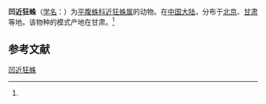 {{Speciesbox
| name = 凹近狂蛛
| status = 
| status_system = 
| image = 
| genus = Drassyllus
| species = excavatus
| authority = (Schenkel, 1963)<ref name='id14325'>{{cite web| url =http://www.bioinfo.cn/db05/BjdwSpecies.php?action=view&id=14325| title =凹近狂蛛| work =《中国动物物种编目数据库》| publisher =中国科学院微生物研究所| author =中国科学院动物研究所| accessdate =2009-04-28| deadurl =yes| archiveurl =https://web.archive.org/web/20131203122335/http://www.bioinfo.cn/db05/BjdwSpecies.php?action=view| archivedate =2013-12-03}}</ref>
}}

'''凹近狂蛛'''（[[学名|学名]]：{{lang|la|''Drassyllus excavatus''}}）为[[平腹蛛科|平腹蛛科]][[近狂蛛属|近狂蛛属]]的动物。在[[中国大陆|中国大陆]]，分布于[[北京|北京]]、[[甘肃|甘肃]]等地。该物种的模式产地在甘肃。<ref name='id14325'/>

== 参考文献 ==
{{reflist}}

{{Wikispecies|Drassyllus excavatus}}
{{Taxonbar|from=Q2168481}}

[[Category:近狂蛛属|凹近狂蛛]]


{{蜘蛛小作品}}